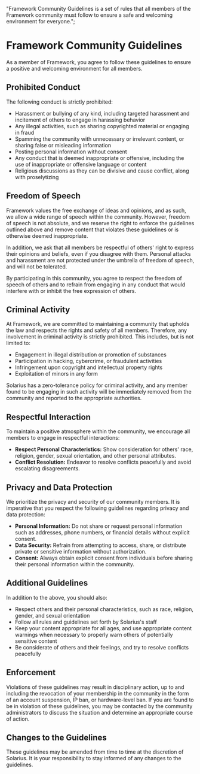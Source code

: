   "Framework Community Guidelines is a set of rules that all members of the Framework community must follow to ensure a safe and welcoming environment for everyone.";

# Framework Community Guidelines

As a member of Framework, you agree to follow these guidelines to ensure a positive and welcoming environment for all members.

## Prohibited Conduct

The following conduct is strictly prohibited:

- Harassment or bullying of any kind, including targeted harassment and incitement of others to engage in harassing behavior
- Any illegal activities, such as sharing copyrighted material or engaging in fraud
- Spamming the community with unnecessary or irrelevant content, or sharing false or misleading information
- Posting personal information without consent
- Any conduct that is deemed inappropriate or offensive, including the use of inappropriate or offensive language or content
- Religious discussions as they can be divisive and cause conflict, along with proselytizing

## Freedom of Speech

Framework values the free exchange of ideas and opinions, and as such, we allow a wide range of speech within the community. However, freedom of speech is not absolute, and we reserve the right to enforce the guidelines outlined above and remove content that violates these guidelines or is otherwise deemed inappropriate.

In addition, we ask that all members be respectful of others' right to express their opinions and beliefs, even if you disagree with them. Personal attacks and harassment are not protected under the umbrella of freedom of speech, and will not be tolerated.

By participating in this community, you agree to respect the freedom of speech of others and to refrain from engaging in any conduct that would interfere with or inhibit the free expression of others.

## Criminal Activity

At Framework, we are committed to maintaining a community that upholds the law and respects the rights and safety of all members. Therefore, any involvement in criminal activity is strictly prohibited. This includes, but is not limited to:

- Engagement in illegal distribution or promotion of substances
- Participation in hacking, cybercrime, or fraudulent activities
- Infringement upon copyright and intellectual property rights
- Exploitation of minors in any form

Solarius has a zero-tolerance policy for criminal activity, and any member found to be engaging in such activity will be immediately removed from the community and reported to the appropriate authorities.

## Respectful Interaction

To maintain a positive atmosphere within the community, we encourage all members to engage in respectful interactions:

- **Respect Personal Characteristics:** Show consideration for others' race, religion, gender, sexual orientation, and other personal attributes.
- **Conflict Resolution:** Endeavor to resolve conflicts peacefully and avoid escalating disagreements.

## Privacy and Data Protection

We prioritize the privacy and security of our community members. It is imperative that you respect the following guidelines regarding privacy and data protection:

- **Personal Information:** Do not share or request personal information such as addresses, phone numbers, or financial details without explicit consent.
- **Data Security:** Refrain from attempting to access, share, or distribute private or sensitive information without authorization.
- **Consent:** Always obtain explicit consent from individuals before sharing their personal information within the community.

## Additional Guidelines

In addition to the above, you should also:

- Respect others and their personal characteristics, such as race, religion, gender, and sexual orientation
- Follow all rules and guidelines set forth by Solarius's staff
- Keep your content appropriate for all ages, and use appropriate content warnings when necessary to properly warn others of potentially sensitive content
- Be considerate of others and their feelings, and try to resolve conflicts peacefully

## Enforcement

Violations of these guidelines may result in disciplinary action, up to and including the revocation of your membership in the community
in the form of an account suspension, IP ban, or hardware-level ban. If you are found to be in violation of these guidelines, you may be
contacted by the community administrators to discuss the situation and determine an appropriate course of action.

## Changes to the Guidelines

These guidelines may be amended from time to time at the discretion of Solarius. It is your responsibility to stay informed of any changes to the guidelines.
